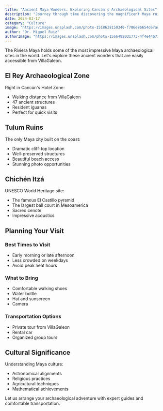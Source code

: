 ```yaml
---
title: "Ancient Maya Wonders: Exploring Cancún's Archaeological Sites"
description: "Journey through time discovering the magnificent Maya ruins near Cancún"
date: 2024-03-17
category: "Culture"
image: "https://images.unsplash.com/photo-1518638150340-f706e86654de?auto=format&fit=crop&w=2000&q=80"
author: "Dr. Miguel Ruiz"
authorImage: "https://images.unsplash.com/photo-1566492031773-4f4e44671857?auto=format&fit=crop&w=150&q=80"
---
```


The Riviera Maya holds some of the most impressive Maya archaeological sites in the world. Let's explore these ancient wonders that are easily accessible from VillaGaleon.

## El Rey Archaeological Zone

Right in Cancún's Hotel Zone:
- Walking distance from VillaGaleon
- 47 ancient structures
- Resident iguanas
- Perfect for quick visits

## Tulum Ruins

The only Maya city built on the coast:
- Dramatic cliff-top location
- Well-preserved structures
- Beautiful beach access
- Stunning photo opportunities

## Chichén Itzá

UNESCO World Heritage site:
- The famous El Castillo pyramid
- The largest ball court in Mesoamerica
- Sacred cenote
- Impressive acoustics

## Planning Your Visit

### Best Times to Visit
- Early morning or late afternoon
- Less crowded on weekdays
- Avoid peak heat hours

### What to Bring
- Comfortable walking shoes
- Water bottle
- Hat and sunscreen
- Camera

### Transportation Options
- Private tour from VillaGaleon
- Rental car
- Organized group tours

## Cultural Significance

Understanding Maya culture:
- Astronomical alignments
- Religious practices
- Agricultural techniques
- Mathematical achievements

Let us arrange your archaeological adventure with expert guides and comfortable transportation.